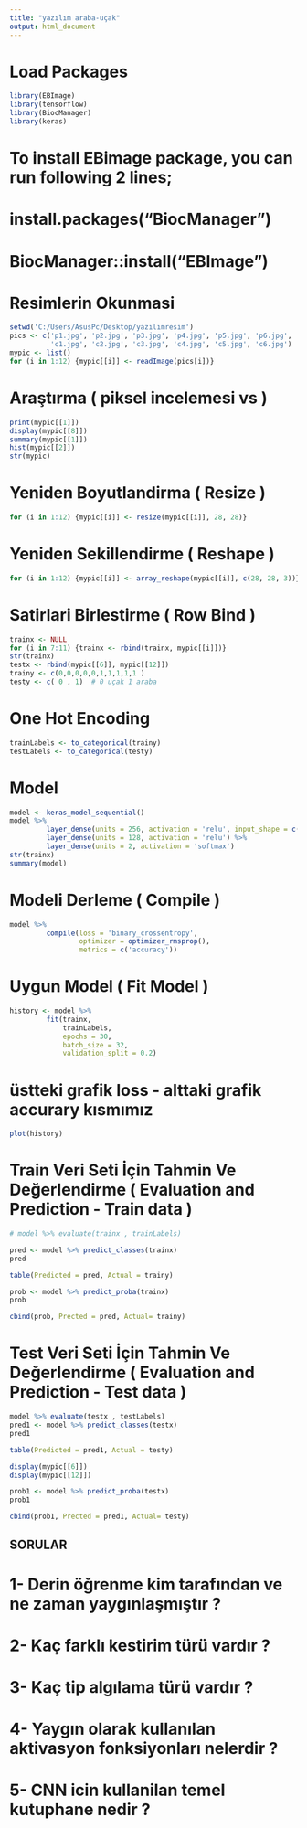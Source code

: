 ---
title: "yazılım araba-uçak"
output: html_document
---

# Load Packages
```{r}
library(EBImage)
library(tensorflow)
library(BiocManager)
library(keras)
```

# To install EBimage package, you can run following 2 lines;
# install.packages("BiocManager") 
# BiocManager::install("EBImage")

# Resimlerin Okunmasi
```{r}
setwd('C:/Users/AsusPc/Desktop/yazılımresim')
pics <- c('p1.jpg', 'p2.jpg', 'p3.jpg', 'p4.jpg', 'p5.jpg', 'p6.jpg',
          'c1.jpg', 'c2.jpg', 'c3.jpg', 'c4.jpg', 'c5.jpg', 'c6.jpg')
mypic <- list()
for (i in 1:12) {mypic[[i]] <- readImage(pics[i])}
```

# Araştırma ( piksel incelemesi vs )

```{r}
print(mypic[[1]])
display(mypic[[8]])
summary(mypic[[1]])
hist(mypic[[2]])
str(mypic)
```

# Yeniden Boyutlandirma ( Resize )

```{r}
for (i in 1:12) {mypic[[i]] <- resize(mypic[[i]], 28, 28)}
```

# Yeniden Sekillendirme ( Reshape )

```{r}
for (i in 1:12) {mypic[[i]] <- array_reshape(mypic[[i]], c(28, 28, 3))}
```

# Satirlari Birlestirme ( Row Bind )

```{r}
trainx <- NULL
for (i in 7:11) {trainx <- rbind(trainx, mypic[[i]])}
str(trainx)
testx <- rbind(mypic[[6]], mypic[[12]])
trainy <- c(0,0,0,0,0,1,1,1,1,1 )
testy <- c( 0 , 1)  # 0 uçak 1 araba
```

# One Hot Encoding

```{r}
trainLabels <- to_categorical(trainy)
testLabels <- to_categorical(testy)
```

# Model

```{r warning=FALSE}
model <- keras_model_sequential()
model %>%
         layer_dense(units = 256, activation = 'relu', input_shape = c(2352)) %>%
         layer_dense(units = 128, activation = 'relu') %>%
         layer_dense(units = 2, activation = 'softmax')
str(trainx)
summary(model)
```

# Modeli Derleme  ( Compile ) 
```{r}
model %>%
         compile(loss = 'binary_crossentropy',
                 optimizer = optimizer_rmsprop(),
                 metrics = c('accuracy'))
```

# Uygun Model  ( Fit Model )

```{r}
history <- model %>%
         fit(trainx,
             trainLabels,
             epochs = 30,
             batch_size = 32,
             validation_split = 0.2)

```
# üstteki grafik loss - alttaki grafik accurary kısmımız

```{r}
plot(history)
```



# Train Veri Seti İçin Tahmin Ve Değerlendirme ( Evaluation and Prediction - Train data ) 


```{r}
# model %>% evaluate(trainx , trainLabels)
```

```{r}
pred <- model %>% predict_classes(trainx)
pred
```

```{r}
table(Predicted = pred, Actual = trainy)
```

```{r}
prob <- model %>% predict_proba(trainx)
prob
```

```{r}
cbind(prob, Prected = pred, Actual= trainy)
```


# Test Veri Seti İçin Tahmin Ve Değerlendirme ( Evaluation and Prediction - Test data )

```{r}
model %>% evaluate(testx , testLabels)
pred1 <- model %>% predict_classes(testx)
pred1
```

```{r}
table(Predicted = pred1, Actual = testy)
```

```{r}
display(mypic[[6]])
display(mypic[[12]])
```

```{r}
prob1 <- model %>% predict_proba(testx)
prob1
```

```{r}
cbind(prob1, Prected = pred1, Actual= testy)
```



## SORULAR 

# 1- Derin öğrenme kim tarafından ve ne zaman yaygınlaşmıştır ?

# 2- Kaç farklı kestirim türü vardır  ? 

# 3- Kaç tip algılama türü vardır ? 

# 4- Yaygın olarak kullanılan aktivasyon fonksiyonları nelerdir ?

# 5- CNN icin kullanilan temel kutuphane nedir ? 














